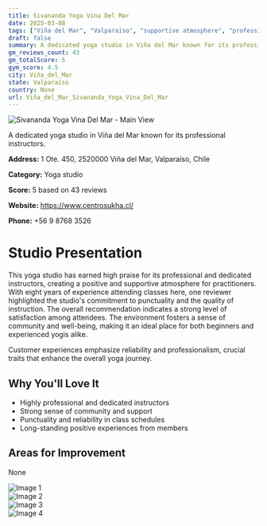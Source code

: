 ```yaml
---
title: Sivananda Yoga Vina Del Mar
date: 2025-03-08
tags: ["Viña del Mar", "Valparaíso", "supportive atmosphere", "professionalism", "Viña del Mar"]  
draft: false
summary: A dedicated yoga studio in Viña del Mar known for its professional instructors.
gm_reviews_count: 43
gm_totalScore: 5
gym_score: 4.5
city: Viña_del_Mar
state: Valparaíso
country: None
url: Viña_del_Mar_Sivananda_Yoga_Vina_Del_Mar
---
```


<div className="aspect-[16/9] relative my-8">
  <img 
    src="https://lh5.googleusercontent.com/p/AF1QipMwjzm2h1Up7UCvsxbLGK877lx-79OS2kohfBqY=w1920-h1080-k-no"
    alt="Sivananda Yoga Vina Del Mar - Main View"
    className="object-cover absolute inset-0 w-full h-full rounded-lg"
  />
</div>

A dedicated yoga studio in Viña del Mar known for its professional instructors.

**Address:** 1 Ote. 450, 2520000 Viña del Mar, Valparaíso, Chile

**Category:** Yoga studio

**Score:** 5 based on 43 reviews

**Website:** https://www.centrosukha.cl/

**Phone:** +56 9 8768 3526

# Studio Presentation

This yoga studio has earned high praise for its professional and dedicated instructors, creating a positive and supportive atmosphere for practitioners. With eight years of experience attending classes here, one reviewer highlighted the studio's commitment to punctuality and the quality of instruction. The overall recommendation indicates a strong level of satisfaction among attendees. The environment fosters a sense of community and well-being, making it an ideal place for both beginners and experienced yogis alike.

Customer experiences emphasize reliability and professionalism, crucial traits that enhance the overall yoga journey.

## Why You'll Love It

- Highly professional and dedicated instructors
- Strong sense of community and support
- Punctuality and reliability in class schedules
- Long-standing positive experiences from members

## Areas for Improvement

None

<div className="grid grid-cols-1 xl:grid-cols-2 gap-4 my-8">
<div className="aspect-[4/3] relative"><img src="https://lh5.googleusercontent.com/p/AF1QipNKmEAIYRZtDAVypfWkpYj-L617L8DVQ9aRbp5U=w1920-h1080-k-no" alt="Image 1" className="object-cover absolute inset-0 w-full h-full rounded-lg" /></div>
<div className="aspect-[4/3] relative"><img src="https://lh5.googleusercontent.com/p/AF1QipNeH5SvG90a7_cVevMVq52RSMY0FikHprrP_apz=w1920-h1080-k-no" alt="Image 2" className="object-cover absolute inset-0 w-full h-full rounded-lg" /></div>
<div className="aspect-[4/3] relative"><img src="https://lh5.googleusercontent.com/p/AF1QipNTv9Ptb5xDz8YTiyxDea17Ku9VfpJPRMqBrj5l=w1920-h1080-k-no" alt="Image 3" className="object-cover absolute inset-0 w-full h-full rounded-lg" /></div>
<div className="aspect-[4/3] relative"><img src="https://lh5.googleusercontent.com/p/AF1QipNV6hHtA2A0W-FVjI0gtZ5qxTDYaBpAOzZewjhB=w1920-h1080-k-no" alt="Image 4" className="object-cover absolute inset-0 w-full h-full rounded-lg" /></div>
</div>